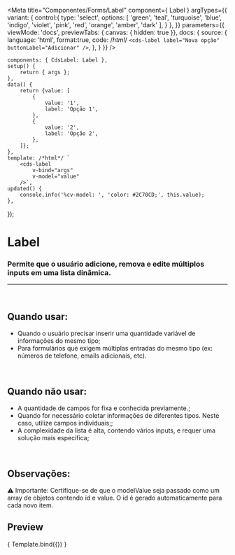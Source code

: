 
<Meta
	title="Componentes/Forms/Label"
	component={ Label }
	argTypes={{
		variant: {
			control:{
				type: 'select',
				options: [
					'green',
					'teal',
					'turquoise',
					'blue',
					'indigo',
					'violet',
					'pink',
					'red',
					'orange',
					'amber',
					'dark'
				],
			}
		},
	}}
	parameters={{
		viewMode: 'docs',
		previewTabs: { canvas: { hidden: true }},
		docs: {
			source: {
				language: 'html',
				format:true,
				code: /*html*/ 
`<cds-label
	label="Nova opção"
	buttonLabel="Adicionar"
/>`,
			},
		}
	}}
/>

	components: { CdsLabel: Label },
	setup() {
		return { args };
	},
	data() {
		return {value: [
			{
				value: '1',
				label: 'Opção 1',
			},
			{
				value: '2',
				label: 'Opção 2',
			},
		]};
	},
	template: /*html*/ `
		<cds-label
			v-bind="args"
			v-model="value"
		/>`,
	updated() {
		console.info('%cv-model: ', 'color: #2C70CD;', this.value);
	},
});


# Label

### Permite que o usuário adicione, remova e edite múltiplos inputs em uma lista dinâmica.
---
<br />

## Quando usar:
- Quando o usuário precisar inserir uma quantidade variável de informações do mesmo tipo;
- Para formulários que exigem múltiplas entradas do mesmo tipo (ex: números de telefone, emails adicionais, etc).

<br />

## Quando não usar:
- A quantidade de campos for fixa e conhecida previamente.;
- Quando for necessário coletar informações de diferentes tipos. Neste caso, utilize campos individuais;;
- A complexidade da lista é alta, contendo vários inputs, e requer uma solução mais específica;

<br />

## Observações:
⚠️ Importante: Certifique-se de que o modelValue seja passado como um array de objetos contendo id e value. O id é gerado automaticamente para cada novo item.

## Preview

<Canvas>
	<Story
		name="Label"
		args={{
			required: false,
			fluid: false,
			for: 'input-id',
			label: 'Label',
            tooltip: '',
			tooltipIcon: 'info-outline',
			supportLink: '',
			supportLinkUrl: '',
		}}
	>
		{ Template.bind({}) }
	</Story>
</Canvas>

<ArgsTable story="Label" />

